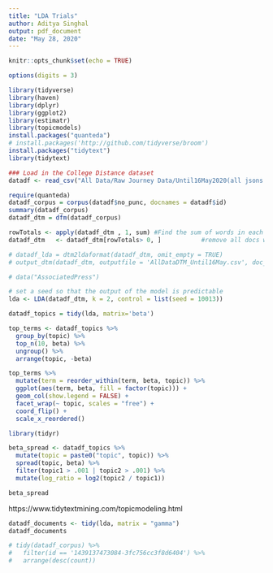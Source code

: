```yaml
---
title: "LDA Trials"
author: Aditya Singhal
output: pdf_document
date: "May 28, 2020"
---
```


```r
knitr::opts_chunk$set(echo = TRUE)

options(digits = 3)
```


```r
library(tidyverse)
library(haven)
library(dplyr)
library(ggplot2)
library(estimatr)
library(topicmodels)
install.packages("quanteda")
# install.packages('http://github.com/tidyverse/broom')
install.packages("tidytext")
library(tidytext)

### Load in the College Distance dataset
datadf <- read_csv("All Data/Raw Journey Data/Until16May2020(all jsons to csv).csv")
```

```r
require(quanteda)
datadf_corpus = corpus(datadf$no_punc, docnames = datadf$id)
summary(datadf_corpus)
datadf_dtm = dfm(datadf_corpus)

rowTotals <- apply(datadf_dtm , 1, sum) #Find the sum of words in each Document
datadf_dtm   <- datadf_dtm[rowTotals> 0, ]           #remove all docs without words

# datadf_lda = dtm2ldaformat(datadf_dtm, omit_empty = TRUE)
# output_dtm(datadf_dtm, outputfile = 'AllDataDTM_Until16May.csv', doc_name = NULL)
```


```r
# data("AssociatedPress")

# set a seed so that the output of the model is predictable
lda <- LDA(datadf_dtm, k = 2, control = list(seed = 10013))

datadf_topics = tidy(lda, matrix='beta')

```

```r
top_terms <- datadf_topics %>%
  group_by(topic) %>%
  top_n(10, beta) %>%
  ungroup() %>%
  arrange(topic, -beta)

top_terms %>%
  mutate(term = reorder_within(term, beta, topic)) %>%
  ggplot(aes(term, beta, fill = factor(topic))) +
  geom_col(show.legend = FALSE) +
  facet_wrap(~ topic, scales = "free") +
  coord_flip() +
  scale_x_reordered()
```
```r
library(tidyr)

beta_spread <- datadf_topics %>%
  mutate(topic = paste0("topic", topic)) %>%
  spread(topic, beta) %>%
  filter(topic1 > .001 | topic2 > .001) %>%
  mutate(log_ratio = log2(topic2 / topic1))

beta_spread
```

https://www.tidytextmining.com/topicmodeling.html

```r
datadf_documents <- tidy(lda, matrix = "gamma")
datadf_documents
```

```r
# tidy(datadf_corpus) %>%
#   filter(id == '1439137473084-3fc756cc3f8d6404') %>%
#   arrange(desc(count))
```

